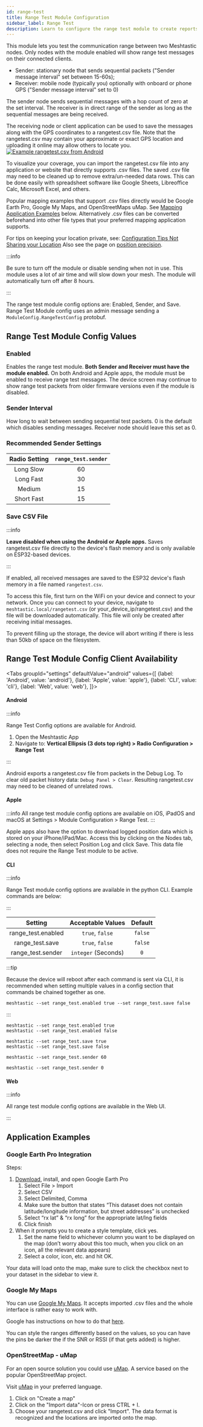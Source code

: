 ```yaml
---
id: range-test
title: Range Test Module Configuration
sidebar_label: Range Test
description: Learn to configure the range test module to create reports, maps, and more.
---
```



This module lets you test the communication range between two Meshtastic nodes. Only nodes with the module enabled will show range test messages on their connected clients.

- Sender: stationary node that sends sequential packets ("Sender message interval" set between 15-60s);
- Receiver: mobile node (typically you) optionally with onboard or phone GPS ("Sender message interval" set to 0)

The sender node sends sequential messages with a hop count of zero at the set interval. The receiver is in direct range of the sender as long as the sequential messages are being received.

The receiving node or client application can be used to save the messages along with the GPS coordinates to a rangetest.csv file. Note that the rangetest.csv may contain your approximate or exact GPS location and uploading it online may allow others to locate you.
[![Example rangetest.csv from Android](/img/android/android-rangetest-csv.webp)](/img/android/android-rangetest-csv.webp)

To visualize your coverage, you can import the rangetest.csv file into any application or website that directly supports .csv files. The saved .csv file may need to be cleaned up to remove extra/un-needed data rows.  This can be done easily with spreadsheet software like Google Sheets, Libreoffice Calc, Microsoft Excel, and others.

Popular mapping examples that support .csv files directly would be Google Earth Pro, Google My Maps, and OpenStreetMaps uMap. See [Mapping Application Examples](https://meshtastic.org/docs/configuration/module/range-test/#application-examples) below. Alternatively .csv files can be converted beforehand into other file types that your preferred mapping application supports.

For tips on keeping your location private, see: [Configuration Tips Not Sharing your Location](https://meshtastic.org/docs/configuration/tips/#not-sharing-your-location)  Also see the page on [position precision](https://meshtastic.org/docs/configuration/radio/channels/#position-precision).


:::info

Be sure to turn off the module or disable sending when not in use. This module uses a lot of air time and will slow down your mesh. The module will automatically turn off after 8 hours.

:::

The range test module config options are: Enabled, Sender, and Save. Range Test Module config uses an admin message sending a `ModuleConfig.RangeTestConfig` protobuf.

## Range Test Module Config Values

### Enabled

Enables the range test module. **Both Sender and Receiver must have the module enabled.** On both Android and Apple apps, the module must be enabled to receive range test messages. The device screen may continue to show range test packets from older firmware versions even if the module is disabled.

### Sender Interval

How long to wait between sending sequential test packets. 0 is the default which disables sending messages. Receiver node should leave this set as 0.

### Recommended Sender Settings

| Radio Setting | `range_test.sender` |
| :-----------: | :-----------------: |
|   Long Slow   |         60          |
|   Long Fast   |         30          |
|    Medium     |         15          |
|  Short Fast   |         15          |

### Save CSV File

:::info

**Leave disabled when using the Android or Apple apps.** Saves rangetest.csv file directly to the device's flash memory and is only available on ESP32-based devices.

:::

If enabled, all received messages are saved to the ESP32 device's flash memory in a file named `rangetest.csv`.

To access this file, first turn on the WiFi on your device and connect to your network. Once you can connect to your device, navigate to `meshtastic.local/rangetest.csv` (or your_device_ip/rangetest.csv) and the file will be downloaded automatically. This file will only be created after receiving initial messages.

To prevent filling up the storage, the device will abort writing if there is less than 50kb of space on the filesystem.


## Range Test Module Config Client Availability

<Tabs
groupId="settings"
defaultValue="android"
values={[
{label: 'Android', value: 'android'},
{label: 'Apple', value: 'apple'},
{label: 'CLI', value: 'cli'},
{label: 'Web', value: 'web'},
]}>
<TabItem value="android">

#### Android

:::info

Range Test Config options are available for Android.

1. Open the Meshtastic App
2. Navigate to: **Vertical Ellipsis (3 dots top right) > Radio Configuration > Range Test**

:::

Android exports a rangetest.csv file from packets in the Debug Log. To clear old packet history data: `Debug Panel > Clear`. Resulting rangetest.csv may need to be cleaned of unrelated rows.

</TabItem>
<TabItem value="apple">

#### Apple

:::info
All range test module config options are available on iOS, iPadOS and macOS at Settings > Module Configuration > Range Test.
:::

Apple apps also have the option to download logged position data which is stored on your iPhone/iPad/Mac.  Access this by clicking on the Nodes tab, selecting a node, then select Position Log and click Save.  This data file does not require the Range Test module to be active.

</TabItem>
<TabItem value="cli">

#### CLI

:::info

Range Test module config options are available in the python CLI. Example commands are below:

:::

|      Setting       |  Acceptable Values  | Default |
| :----------------: | :-----------------: | :-----: |
| range_test.enabled |   `true`, `false`   | `false` |
|  range_test.save   |   `true`, `false`   | `false` |
| range_test.sender  | `integer` (Seconds) |   `0`   |

:::tip

Because the device will reboot after each command is sent via CLI, it is recommended when setting multiple values in a config section that commands be chained together as one.

```shell title="Example:"
meshtastic --set range_test.enabled true --set range_test.save false
```

:::

```shell title="Enable / Disable the range test"
meshtastic --set range_test.enabled true
meshtastic --set range_test.enabled false
```

```shell title="Enable / Disable range test save"
meshtastic --set range_test.save true
meshtastic --set range_test.save false
```

```shell title="Enable range test sender (send every 60 seconds)"
meshtastic --set range_test.sender 60
```

```shell title="Disable range test sender"
meshtastic --set range_test.sender 0
```

</TabItem>
<TabItem value="web">

#### Web

:::info

All range test module config options are available in the Web UI.

:::

</TabItem>
</Tabs>


## Application Examples

### Google Earth Pro Integration

Steps:

1. [Download](https://www.google.com/earth/versions/#download-pro), install, and open Google Earth Pro
   1. Select File > Import
   2. Select CSV
   3. Select Delimited, Comma
   4. Make sure the button that states “This dataset does not contain latitude/longitude information, but street addresses” is unchecked
   5. Select “rx lat” & “rx long” for the appropriate lat/lng fields
   6. Click finish
2. When it prompts you to create a style template, click yes.
   1. Set the name field to whichever column you want to be displayed on the map (don’t worry about this too much, when you click on an icon, all the relevant data appears)
   2. Select a color, icon, etc. and hit OK.

Your data will load onto the map, make sure to click the checkbox next to your dataset in the sidebar to view it.

### Google My Maps

You can use [Google My Maps](http://mymaps.google.com). It accepts imported .csv files and the whole interface is rather easy to work with.

Google has instructions on how to do that [here](https://support.google.com/mymaps/answer/3024836?co=GENIE.Platform%3DDesktop&hl=en#zippy=%2Cstep-prepare-your-info%2Cstep-import-info-into-the-map).

You can style the ranges differently based on the values, so you can have the pins be darker the if the SNR or RSSI (if that gets added) is higher.

### OpenStreetMap - uMap

For an open source solution you could use [uMap](https://umap.openstreetmap.de/en/). A service based on the popular OpenStreetMap project.

Visit [uMap](https://umap.openstreetmap.de/en/) in your preferred language. 
1. Click on "Create a map"
2. Click on the "Import data"-Icon or press CTRL + I.
3. Choose your rangetest.csv and click "Import". The data format is recognized and the locations are imported onto the map.

